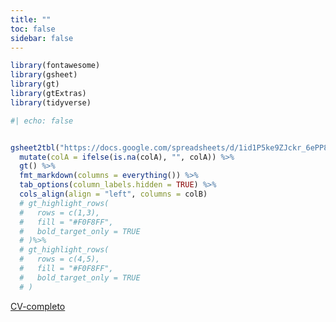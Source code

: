 ```yaml
---
title: ""
toc: false
sidebar: false
---
```


```r
library(fontawesome)
library(gsheet)
library(gt)
library(gtExtras)
library(tidyverse)

```


```r
#| echo: false


gsheet2tbl("https://docs.google.com/spreadsheets/d/1id1P5ke9ZJckr_6ePP84FOLeQPoHb57eitX7yaZ_l8A/edit#gid=2084293737") %>%
  mutate(colA = ifelse(is.na(colA), "", colA)) %>% 
  gt() %>% 
  fmt_markdown(columns = everything()) %>% 
  tab_options(column_labels.hidden = TRUE) %>% 
  cols_align(align = "left", columns = colB)  
  # gt_highlight_rows(
  #   rows = c(1,3),
  #   fill = "#F0F8FF",
  #   bold_target_only = TRUE
  # )%>% 
  # gt_highlight_rows(
  #   rows = c(4,5),
  #   fill = "#F0F8FF",
  #   bold_target_only = TRUE
  # )

```


[CV-completo](CV-Solovey.pdf)
